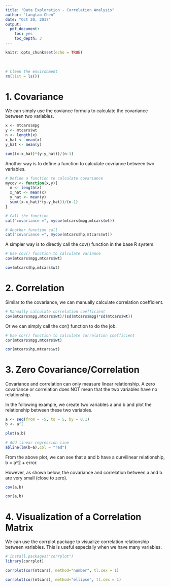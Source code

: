 ```yaml
---
title: "Data Exploration - Correlation Analysis"
author: "Langtao Chen"
date: "Oct 20, 2017"
output: 
  pdf_document: 
    toc: yes
    toc_depth: 3
---
```


```r
knitr::opts_chunk$set(echo = TRUE)
```

&nbsp;
&nbsp;


\newpage


```r
# Clean the environment
rm(list = ls())
```


# 1. Covariance

We can simply use the coviance formula to calculate the covariance between two variables.

```r
x <- mtcars$mpg
y <- mtcars$wt
n <- length(x)
x_hat <- mean(x)
y_hat <- mean(y)

sum((x-x_hat)*(y-y_hat))/(n-1)

```

Another way is to define a function to calculate covriance between two variables.

```r
# Define a function to calculate covariance
mycov <- function(x,y){
  n <- length(x)
  x_hat <- mean(x)
  y_hat <- mean(y)
  sum((x-x_hat)*(y-y_hat))/(n-1)
}

```

```r
# Call the function
cat("covariance =", mycov(mtcars$mpg,mtcars$wt))
```

```r
# Another function call
cat("covariance =", mycov(mtcars$hp,mtcars$wt))
```

A simpler way is to directly call the cov() function in the base R system.

```r
# Use cov() function to calculate variance
cov(mtcars$mpg,mtcars$wt)
```

```r
cov(mtcars$hp,mtcars$wt)
```


# 2. Correlation

Similar to the covariance, we can manually calculate correlation coefficient.

```r
# Manually calculate correlation coefficient
cov(mtcars$mpg,mtcars$wt)/(sd(mtcars$mpg)*sd(mtcars$wt))
```

Or we can simply call the cor() function to do the job.

```r
# Use cor() function to calculate correlation coefficient
cor(mtcars$mpg,mtcars$wt)
```

```r
cor(mtcars$hp,mtcars$wt)
```

# 3. Zero Covariance/Correlation

Covariance and correlation can only measure linear relationship. A zero covariance or correlation does NOT mean that the two variables have no relationship.

In the following example, we create two variables a and b and plot the relationship between these two variables.

```r
a <- seq(from = -5, to = 5, by = 0.1)
b <- a^2

plot(a,b)

# Add linear regression line
abline(lm(b~a),col = "red") 
```

From the above plot, we can see that a and b have a curvilinear relationship, b = a^2 + error.

However, as shown below, the covariance and correlation between a and b are very small (close to zero).

```r
cov(a,b)
```

```r
cor(a,b)
```

# 4. Visualization of a Correlation Matrix

We can use the corrplot package to visualize correlation relationship between variables. This is useful especially when we have many variables.

```r
# install.packages("corrplot")
library(corrplot)
```

```r
corrplot(cor(mtcars), method="number", tl.cex = 1)
```

```r
corrplot(cor(mtcars), method="ellipse", tl.cex = 1)
```
